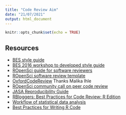 ```yaml
---
title: "Code Review Aim"
date: "21/07/2021"
output: html_document
---
```


```r
knitr::opts_chunk$set(echo = TRUE)
```

## Resources
* [BES style guide](https://www.britishecologicalsociety.org/wp-content/uploads/2017/12/guide-to-reproducible-code.pdf)
* [BES 2016 workshop to developed style guide](https://github.com/BES2016Workshop) 
* [ROpenSci guide for software reviewers](https://devguide.ropensci.org/reviewerguide.html)
* [ROpenSci software review template](https://devguide.ropensci.org/reviewtemplate.html#reviewtemplate) 
* [OxfordCodeReview](https://github.com/OxfordCodeReviewNet/forum/blob/master/guidelines_for_reviewers.md) Thanks Malika Ihle
* [ROpenSci community call on peer code review](https://ropensci.org/commcalls/2018-10-16/)
* [JASA Reproducibility Guide](https://jasa-acs.github.io/repro-guide/)
* [RBloggers: Best Practices for Code Review: R Edition](https://www.r-bloggers.com/2020/07/best-practices-for-code-review-r-edition/)
* [Workflow of statistical data analysis](https://www.kirchkamp.de/oekonometrie/pdf/wf-screen2.pdf)
* [Best Practices for Writing R Code](https://swcarpentry.github.io/r-novice-inflammation/06-best-practices-R/)
